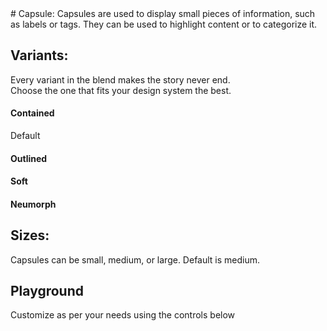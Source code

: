 
<Meta of={CapsuleStories} name="Docs"/>
# Capsule:
Capsules are used to display small pieces of information, such as labels or tags. They can be used to highlight content or to categorize it.

## Variants:
Every variant in the blend makes the story never end.\
Choose the one that fits your design system the best.

#### Contained
Default
<Canvas of={CapsuleStories.Contained} />

#### Outlined
<Canvas of={CapsuleStories.Outlined} />

#### Soft
<Canvas of={CapsuleStories.Soft} />

#### Neumorph
<Canvas of={CapsuleStories.Neumorph} />

## Sizes:
Capsules can be small, medium, or large. Default is medium.

## Playground
Customize as per your needs using the controls below
<Canvas of={CapsuleStories.Playground}/>
<Controls of={CapsuleStories.Playground}/>
